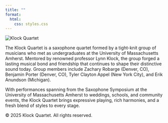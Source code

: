 ```yaml
---
title: ""
format: 
  html:
    css: styles.css
---
```


<main>
  <section class="hero-section">
    <img src="images/QuartetPhoto.png" alt="Klock Quartet" class="hero-image" />
    <p>The Klock Quartet is a saxophone quartet formed by a tight-knit group of musicians who met as undergraduates at the University of Massachusetts Amherst. Mentored by renowned professor Lynn Klock, the group forged a lasting musical bond and friendship that continues to shape their distinctive sound today. Group members include Zachary Robarge (Denver, CO), Benjamin Porter (Denver, CO), Tyler Clayton Appel (New York City), and Erik Anundson (Michigan). </p>
    <p>With performances spanning from the Saxophone Symposium at the University of Massachusetts Amherst to weddings, schools, and community events, the Klock Quartet brings expressive playing, rich harmonies, and a fresh blend of styles to every stage.</p>
  </section>
</main>

<footer class="site-footer">
  <p>&copy; 2025 Klock Quartet. All rights reserved.</p>
</footer>
